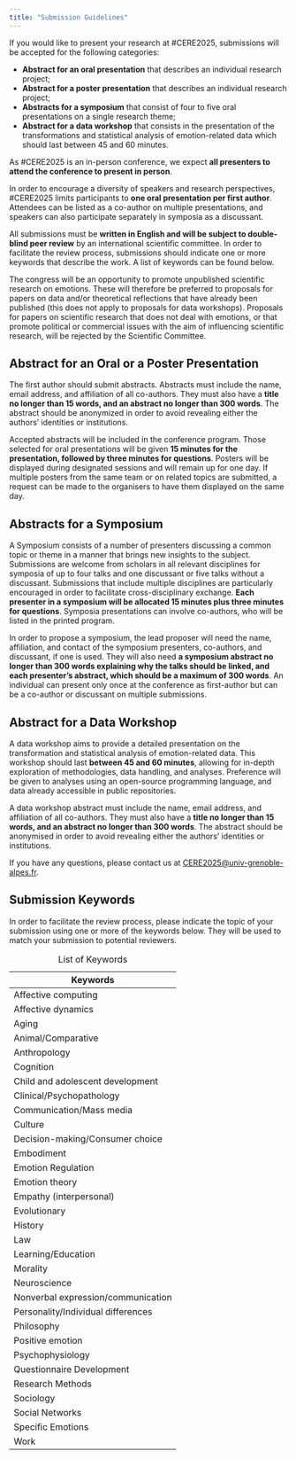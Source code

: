 ```yaml
---
title: "Submission Guidelines"
---
```


If you would like to present your research at #CERE2025, submissions will be accepted for the following categories:

- **Abstract for an oral presentation** that describes an individual research project;
- **Abstract for a poster presentation** that describes an individual research project;
- **Abstracts for a symposium** that consist of four to five oral presentations on a single research theme;
- **Abstract for a data workshop** that consists in the presentation of the transformations and statistical analysis of emotion-related data which should last between 45 and 60 minutes.

As #CERE2025 is an in-person conference, we expect **all presenters to attend the conference to present in person**.

In order to encourage a diversity of speakers and research perspectives, #CERE2025 limits participants to **one oral presentation per first author**. Attendees can be listed as a co-author on multiple presentations, and speakers can also participate separately in symposia as a discussant.

All submissions must be **written in English and will be subject to double-blind peer review** by an international scientific committee. In order to facilitate the review process, submissions should indicate one or more keywords that describe the work. A list of keywords can be found below.

The congress will be an opportunity to promote unpublished scientific research on emotions. These will therefore be preferred to proposals for papers on data and/or theoretical reflections that have already been published (this does not apply to proposals for data workshops). Proposals for papers on scientific research that does not deal with emotions, or that promote political or commercial issues with the aim of influencing scientific research, will be rejected by the Scientific Committee.

## Abstract for an Oral or a Poster Presentation

The first author should submit abstracts. Abstracts must include the name, email address, and affiliation of all co-authors. They must also have a **title no longer than 15 words, and an abstract no longer than 300 words**. The abstract should be anonymized in order to avoid revealing either the authors' identities or institutions.

Accepted abstracts will be included in the conference program. Those selected for oral presentations will be given **15 minutes for the presentation, followed by three minutes for questions**. Posters will be displayed during designated sessions and will remain up for one day. If multiple posters from the same team or on related topics are submitted, a request can be made to the organisers to have them displayed on the same day.

## Abstracts for a Symposium

A Symposium consists of a number of presenters discussing a common topic or theme in a manner that brings new insights to the subject. Submissions are welcome from scholars in all relevant disciplines for symposia of up to four talks and one discussant or five talks without a discussant. Submissions that include multiple disciplines are particularly encouraged in order to facilitate cross-disciplinary exchange. **Each presenter in a symposium will be allocated 15 minutes plus three minutes for questions**. Symposia presentations can involve co-authors, who will be listed in the printed program.

In order to propose a symposium, the lead proposer will need the name, affiliation, and contact of the symposium presenters, co-authors, and discussant, if one is used. They will also need **a symposium abstract no longer than 300 words explaining why the talks should be linked, and each presenter's abstract, which should be a maximum of 300 words**. An individual can present only once at the conference as first-author but can be a co-author or discussant on multiple submissions.

## Abstract for a Data Workshop

A data workshop aims to provide a detailed presentation on the transformation and statistical analysis of emotion-related data. This workshop should last **between 45 and 60 minutes**, allowing for in-depth exploration of methodologies, data handling, and analyses. Preference will be given to analyses using an open-source programming language, and data already accessible in public repositories.

A data workshop abstract must include the name, email address, and affiliation of all co-authors. They must also have a **title no longer than 15 words, and an abstract no longer than 300 words**. The abstract should be anonymised in order to avoid revealing either the authors' identities or institutions.

If you have any questions, please contact us at [CERE2025@univ-grenoble-alpes.fr](mailto:cere2025@univ-grenoble-alpes.fr).

## Submission Keywords {#SubmissionKeywords}

In order to facilitate the review process, please indicate the topic of your submission using one or more of the keywords below. They will be used to match your submission to potential reviewers.

| Keywords                           |
|------------------------------------|
| Affective computing                |
| Affective dynamics                 |
| Aging                              |
| Animal/Comparative                 |
| Anthropology                       |
| Cognition                          |
| Child and adolescent development   |
| Clinical/Psychopathology           |
| Communication/Mass media           |
| Culture                            |
| Decision-making/Consumer choice    |
| Embodiment                         |
| Emotion Regulation                 |
| Emotion theory                     |
| Empathy (interpersonal)            |
| Evolutionary                       |
| History                            |
| Law                                |
| Learning/Education                 |
| Morality                           |
| Neuroscience                       |
| Nonverbal expression/communication |
| Personality/Individual differences |
| Philosophy                         |
| Positive emotion                   |
| Psychophysiology                   |
| Questionnaire Development          |
| Research Methods                   |
| Sociology                          |
| Social Networks                    |
| Specific Emotions                  |
| Work                               |

: List of Keywords
